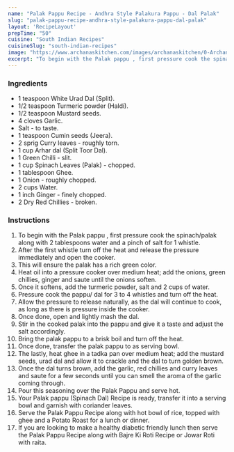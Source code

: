 ---
name: "Palak Pappu Recipe - Andhra Style Palakura Pappu - Dal Palak"
slug: "palak-pappu-recipe-andhra-style-palakura-pappu-dal-palak"
layout: 'RecipeLayout'
prepTime: "50"
cuisine: "South Indian Recipes"
cuisineSlug: "south-indian-recipes"
image: "https://www.archanaskitchen.com/images/archanaskitchen/0-Archanas-Kitchen-Recipes/Andhra_Palakura_Pappu_Recipe_Dal_palk_south_indian_andhra_recipe_lunch_dinner-1_1600.jpg"
excerpt: "To begin with the Palak pappu , first pressure cook the spinachpalak along with 2 tablespoons water and a pinch of salt for 1 whistle"
---

### Ingredients

- 1 teaspoon White Urad Dal (Split).
- 1/2 teaspoon Turmeric powder (Haldi).
- 1/2 teaspoon Mustard seeds.
- 4 cloves Garlic.
- Salt - to taste.
- 1 teaspoon Cumin seeds (Jeera).
- 2 sprig Curry leaves - roughly torn.
- 1 cup Arhar dal (Split Toor Dal).
- 1 Green Chilli - slit.
- 1 cup Spinach Leaves (Palak) - chopped.
- 1 tablespoon Ghee.
- 1 Onion - roughly chopped.
- 2 cups Water.
- 1 inch Ginger - finely chopped.
- 2 Dry Red Chillies - broken.

### Instructions

1. To begin with the Palak pappu , first pressure cook the spinach/palak along with 2 tablespoons water and a pinch of salt for 1 whistle.
1. After the first whistle turn off the heat and release the pressure immediately and open the cooker.
1. This will ensure the palak has a rich green color.
1. Heat oil into a pressure cooker over medium heat; add the onions, green chillies, ginger and saute until the onions soften.
1. Once it softens, add the turmeric powder, salt and 2 cups of water.
1. Pressure cook the pappu/ dal for 3 to 4 whistles and turn off the heat.
1. Allow the pressure to release naturally, as the dal will continue to cook, as long as there is pressure inside the cooker.
1. Once done, open and lightly mash the dal.
1. Stir in the cooked palak into the pappu and give it a taste and adjust the salt accordingly.
1. Bring the palak pappu to a brisk boil and turn off the heat.
1. Once done, transfer the palak pappu to as serving bowl.
1. The lastly, heat ghee in a tadka pan over medium heat; add the mustard seeds, urad dal and allow it to crackle and the dal to turn golden brown.
1. Once the dal turns brown, add the garlic, red chillies and curry leaves and saute for a few seconds until you can smell the aroma of the garlic coming through.
1. Pour this seasoning over the Palak Pappu and serve hot.
1. Your Palak pappu (Spinach Dal) Recipe is ready, transfer it into a serving bowl and garnish with coriander leaves.
1. Serve the Palak Pappu Recipe along with hot bowl of rice, topped with ghee and a Potato Roast for a lunch or dinner.
1. If you are looking to make a healthy diabetic friendly lunch then serve the Palak Pappu Recipe along with Bajre Ki Roti Recipe or Jowar Roti with raita.
